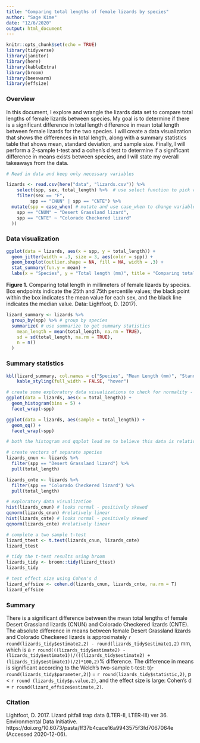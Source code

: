 ```yaml
---
title: "Comparing total lengths of female lizards by species"
author: "Sage Kime"
date: "12/6/2020"
output: html_document
---
```


```r
knitr::opts_chunk$set(echo = TRUE)
library(tidyverse)
library(janitor)
library(here)
library(kableExtra)
library(broom)
library(beeswarm)
library(effsize)
```

### Overview

In this document, I explore and wrangle the lizards data set to compare total lengths of female lizards between species. My goal is to determine if there is a significant difference in total length difference in mean total length between female lizards for the two species. I will create a data visualization that shows the differences in total length, along with a summary statistics table that shows mean, standard deviation, and sample size. Finally, I will perform a 2-sample t-test and a cohen's d test to determine if a significant difference in means exists between species, and I will state my overall takeaways from the data.


```r
# Read in data and keep only necessary variables

lizards <- read.csv(here("data", "lizards.csv")) %>% 
    select(spp, sex, total_length) %>%  # use select function to pick which variables to keep
    filter(sex == "F",
         spp == "CNUN" | spp == "CNTE") %>% 
  mutate(spp = case_when( # mutate and use case_when to change variable names
    spp == "CNUN" ~ "Desert Grassland lizard",
    spp == "CNTE" ~ "Colorado Checkered lizard"
  ))
```


### Data visualization

```r
ggplot(data = lizards, aes(x = spp, y = total_length)) +
  geom_jitter(width = .3, size = 3, aes(color = spp)) +
  geom_boxplot(outlier.shape = NA, fill = NA, width = .3) +
  stat_summary(fun.y = mean) +
  labs(x = "Species", y = "Total length (mm)", title = "Comparing total lengths of female lizards by species")
```

**Figure 1.** Comparing total length in millimeters of female lizards by species. Box endpoints indicate the 25th and 75th percentile values; the black point within the box indicates the mean value for each sex, and the black line indicates the median value. Data: Lightfoot, D. (2017). 

```r
lizard_summary <- lizards %>% 
  group_by(spp) %>% # group by species
  summarize( # use summarize to get summary statistics
    mean_length = mean(total_length, na.rm = TRUE),
    sd = sd(total_length, na.rm = TRUE),
    n = n()
  )
```

### Summary statistics

```r
kbl(lizard_summary, col.names = c("Species", "Mean Length (mm)", "Standard Deviation", "Sample Size"), caption = "Table 1. Descriptive statistics (mean, standard deviation, and sample size) for total lengths of female lizards, by species. Colorado Checkered lizard refers to CNTE, and Desert Grassland lizard refers to CNUN. Data: Lightfoot, D. (2017).") %>% #rename to look tidy
    kable_styling(full_width = FALSE, "hover")
```


```r
# create some exploratory data visualizations to check for normality - do not need to finalize
ggplot(data = lizards, aes(x = total_length)) +
  geom_histogram(bins = 5) +
  facet_wrap(~spp)

ggplot(data = lizards, aes(sample = total_length)) +
  geom_qq() +
  facet_wrap(~spp)

# both the histogram and qqplot lead me to believe this data is relatively normally distributed
```

```r
# create vectors of separate species
lizards_cnun <- lizards %>% 
  filter(spp == "Desert Grassland lizard") %>% 
  pull(total_length)

lizards_cnte <- lizards %>% 
  filter(spp == "Colorado Checkered lizard") %>% 
  pull(total_length)

# exploratory data visualization 
hist(lizards_cnun) # looks normal - positively skewed
qqnorm(lizards_cnun) #relatively linear
hist(lizards_cnte) # looks normal - positively skewed
qqnorm(lizards_cnte) #relatively linear

# complete a two sample t-test
lizard_ttest <- t.test(lizards_cnun, lizards_cnte)
lizard_ttest

# tidy the t-test results using broom
lizards_tidy <- broom::tidy(lizard_ttest)
lizards_tidy

# test effect size using Cohen's d
lizard_effsize <- cohen.d(lizards_cnun, lizards_cnte, na.rm = T)
lizard_effsize
```

### Summary

There is a significant difference between the mean total lengths of female Desert Grassland lizards (CNUN) and Colorado Checkered lizards (CNTE). The absolute difference in means between female Desert Grassland lizards and Colorado Checkered lizards is approximately `r round(lizards_tidy$estimate2,2) - round(lizards_tidy$estimate1,2)` mm, which is a `r round(((lizards_tidy$estimate2) - (lizards_tidy$estimate1))/(((lizards_tidy$estimate2) + (lizards_tidy$estimate1))/2)*100,2)`% difference. The difference in means is significant according to the Welch's two-sample t-test: t(`r round(lizards_tidy$parameter,2)`) = `r round(lizards_tidy$statistic,2)`, p < `r round (lizards_tidy$p.value,2)`, and the effect size is large: Cohen's d = `r round(lizard_effsize$estimate,2)`.


### Citation

Lightfoot, D. 2017. Lizard pitfall trap data (LTER-II, LTER-III) ver 36. Environmental Data Initiative. https://doi.org/10.6073/pasta/ff37b4cace16a9943575f3fd7067064e (Accessed 2020-12-06).

